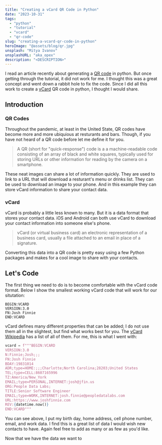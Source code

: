 ```yaml
---
title: "Creating a vCard QR Code in Python"
date: "2023-10-31"
tags:
  - "python"
  - "tutorial"
  - "vcard"
  - "qr-code"
slug: "creating-a-vcard-qr-code-in-python"
heroImage: "@assets/blog/qr.jpg"
unsplash: "Mitya Ivanov"
unsplashURL: "aka_opex"
description: "<DESCRIPTION>"
---
```


I read an article recently about generating a [QR code](https://en.wikipedia.org/wiki/QR_code) in python.
But once getting through the tutorial, it did not work for me.
I thought this was a great concept and went down a rabbit hole to fix the code.
Since I did all this work to create a [vCard](https://en.wikipedia.org/wiki/VCard) QR code in python, I thought I would share.

## Introduction

### QR Codes

Throughout the pandemic, at least in the United State, QR codes have become more and more ubiquious at resturants and bars. Though, if you have not heard of a QR code before let me define it for you.

> A QR (short for "quick-response") code is a a machine-readable code consisting of an array of black and white squares, typically used for storing URLs or other information for reading by the camera on a smartphone.

These neat images can share a lot of information quickly.
They are used to link to a URL that will download a resturant's menu or drinks list.
They can be used to download an image to your phone.
And in this example they can store vCard information to share your contact data.

### vCard

vCard is probably a little less known to many. But it is a data format that stores your contact data.
iOS and Android can both use vCard to download your contact information into someone else's phone.

> vCard (or virtual business card) an electronic representation of a business card, usually a file attached to an email in place of a signature.

Converting this data into a QR code is pretty easy using a few Python packages and makes for a cool image to share with your contacts.

## Let's Code

The first thing we need to do is to become comfortable with the vCard code format. Below I show the smallest working vCard code that will work for our situtation:

```vcard
BEGIN:VCARD
VERSION:3.0
FN:Josh Finnie
END:VCARD
```

vCard defines many different properties that can be added; I do not use them all in the slightest, but find what works best for you.
The [vCard Wikipedia](https://en.wikipedia.org/wiki/VCard) has a list of all of them.
For me, this is what I went with:

```python
vcard = f"""BEGIN:VCARD
VERSION:3.0
N:Finnie;Josh;;;
FN:Josh Finnie
BDAY:19831014
ADR;type=HOME:;;;Charlotte;North Carolina;28203;United States
TEL;type=CELL:8607165996
TZ:America/New_York
EMAIL;type=PERSONAL,INTERNET:josh@jfin.us
ORG:People Data Labs;
TITLE:Senior Software Engineer
EMAIL;type=WORK,INTERNET:josh.finnie@peopledatalabs.com
URL:https://www.joshfinnie.com
REV:{datetime.now()}
END:VCARD"""
```

You can see above, I put my birth day, home address, cell phone number, email, and work data.
I find this is a great list of data I would wish new contacts to have.
Again feel free to add as many or as few as you'd like.


Now that we have the data we want to 
